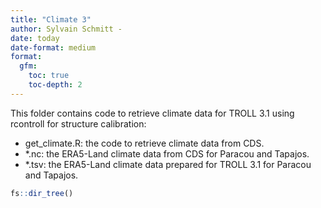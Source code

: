 ```yaml
---
title: "Climate 3"
author: Sylvain Schmitt -
date: today
date-format: medium
format: 
  gfm:
    toc: true
    toc-depth: 2
---
```


This folder contains code to retrieve climate data for TROLL 3.1 using rcontroll for structure calibration:

-   get_climate.R: the code to retrieve climate data from CDS.
-   \*.nc: the ERA5-Land climate data from CDS for Paracou and Tapajos.
-   \*.tsv: the ERA5-Land climate data prepared for TROLL 3.1 for Paracou and Tapajos.

```r
fs::dir_tree()
```
